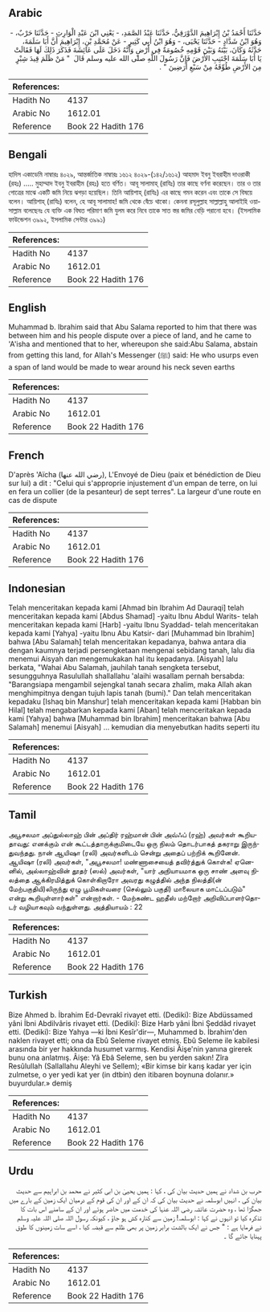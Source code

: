 ## Arabic


<div dir="rtl" lang="ar" style={{fontSize:'larger',backgroundColor:'#f8f9fa',padding:20}}>
حَدَّثَنَا أَحْمَدُ بْنُ إِبْرَاهِيمَ الدَّوْرَقِيُّ، حَدَّثَنَا عَبْدُ الصَّمَدِ، - يَعْنِي ابْنَ عَبْدِ الْوَارِثِ - حَدَّثَنَا حَرْبٌ، - وَهُوَ ابْنُ شَدَّادٍ - حَدَّثَنَا يَحْيَى، - وَهُوَ ابْنُ أَبِي كَثِيرٍ - عَنْ مُحَمَّدِ بْنِ، إِبْرَاهِيمَ أَنَّ أَبَا سَلَمَةَ، حَدَّثَهُ وَكَانَ، بَيْنَهُ وَبَيْنَ قَوْمِهِ خُصُومَةٌ فِي أَرْضٍ وَأَنَّهُ دَخَلَ عَلَى عَائِشَةَ فَذَكَرَ ذَلِكَ لَهَا فَقَالَتْ يَا أَبَا سَلَمَةَ اجْتَنِبِ الأَرْضَ فَإِنَّ رَسُولَ اللَّهِ صلى الله عليه وسلم قَالَ ‏ "‏ مَنْ ظَلَمَ قِيدَ شِبْرٍ مِنَ الأَرْضِ طُوِّقَهُ مِنْ سَبْعِ أَرَضِينَ ‏"‏ ‏.‏
</div>
<div style={{backgroundColor:'#f8f9fa',padding:20, marginBottom: 10}}><table> <thead> <tr> <th>References:</th> <th></th> </tr> </thead> <tbody><tr><td>Hadith No</td><td>4137</td></tr><tr><td>Arabic No</td><td>1612.01</td></tr><tr><td>Reference</td><td>Book 22 Hadith 176</td></tr></tbody></table></div>

## Bengali


<div dir="ltr" lang="bn" style={{fontSize:'larger',backgroundColor:'#f8f9fa',padding:20}}>
হাদিস একাডেমি নাম্বারঃ ৪০২৯, আন্তর্জাতিক নাম্বারঃ ১৬১২ ৪০২৯-(১৪২/১৬১২) আহমাদ ইবনু ইবরাহীম দাওরাকী (রহঃ) ..... মুহাম্মাদ ইবনু ইবরাহীম (রহঃ) হতে বর্ণিত। আবূ সালামাহ্ (রাযিঃ) তার কাছে বর্ণনা করেছেন। তার ও তার গোত্রের মাঝে একটি জমি নিয়ে ঝগড়া হয়েছিল। তিনি আয়িশাহ্ (রাযিঃ) এর কাছে গমন করেন এবং তাকে সে বিষয়ে বলেন। আয়িশাহ্ (রাযিঃ) বলেন, হে আবূ সালামাহ! জমি থেকে বেঁচে থাকো। কেননা রসূলুল্লাহ সাল্লাল্লাহু আলাইহি ওয়াসাল্লাম বলেছেনঃ যে ব্যক্তি এক বিঘত পরিমাণ জমি যুলম করে নিবে তাকে সাত স্তর জমির বেড়ি পরানো হবে। (ইসলামিক ফাউন্ডেশন ৩৯৯২, ইসলামিক সেন্টার ৩৯৯১)
</div>
<div style={{backgroundColor:'#f8f9fa',padding:20, marginBottom: 10}}><table> <thead> <tr> <th>References:</th> <th></th> </tr> </thead> <tbody><tr><td>Hadith No</td><td>4137</td></tr><tr><td>Arabic No</td><td>1612.01</td></tr><tr><td>Reference</td><td>Book 22 Hadith 176</td></tr></tbody></table></div>

## English


<div dir="ltr" lang="en" style={{fontSize:'larger',backgroundColor:'#f8f9fa',padding:20}}>
Muhammad b. Ibrahim said that Abu Salama reported to him that there was between him and his people dispute over a piece of land, and he came to 'A'isha and mentioned that to her, whereupon she said:Abu Salama, abstain from getting this land, for Allah's Messenger (ﷺ) said: He who usurps even a span of land would be made to wear around his neck seven earths
</div>
<div style={{backgroundColor:'#f8f9fa',padding:20, marginBottom: 10}}><table> <thead> <tr> <th>References:</th> <th></th> </tr> </thead> <tbody><tr><td>Hadith No</td><td>4137</td></tr><tr><td>Arabic No</td><td>1612.01</td></tr><tr><td>Reference</td><td>Book 22 Hadith 176</td></tr></tbody></table></div>

## French


<div dir="ltr" lang="fr" style={{fontSize:'larger',backgroundColor:'#f8f9fa',padding:20}}>
D'après 'Aïcha (رضي الله عنها), L'Envoyé de Dieu (paix et bénédiction de Dieu sur lui) a dit : "Celui qui s'approprie injustement d'un empan de terre, on lui en fera un collier (de la pesanteur) de sept terres". La largeur d'une route en cas de dispute
</div>
<div style={{backgroundColor:'#f8f9fa',padding:20, marginBottom: 10}}><table> <thead> <tr> <th>References:</th> <th></th> </tr> </thead> <tbody><tr><td>Hadith No</td><td>4137</td></tr><tr><td>Arabic No</td><td>1612.01</td></tr><tr><td>Reference</td><td>Book 22 Hadith 176</td></tr></tbody></table></div>

## Indonesian


<div dir="ltr" lang="id" style={{fontSize:'larger',backgroundColor:'#f8f9fa',padding:20}}>
Telah menceritakan kepada kami [Ahmad bin Ibrahim Ad Dauraqi] telah menceritakan kepada kami [Abdus Shamad] -yaitu Ibnu Abdul Warits- telah menceritakan kepada kami [Harb] -yaitu Ibnu Syaddad- telah menceritakan kepada kami [Yahya] -yaitu Ibnu Abu Katsir- dari [Muhammad bin Ibrahim] bahwa [Abu Salamah] telah menceritakan kepadanya, bahwa antara dia dengan kaumnya terjadi persengketaan mengenai sebidang tanah, lalu dia menemui Aisyah dan mengemukakan hal itu kepadanya. [Aisyah] lalu berkata, "Wahai Abu Salamah, jauhilah tanah sengketa tersebut, sesungguhnya Rasulullah shallallahu 'alaihi wasallam pernah bersabda: "Barangsiapa mengambil sejengkal tanah secara zhalim, maka Allah akan menghimpitnya dengan tujuh lapis tanah (bumi)." Dan telah menceritakan kepadaku [Ishaq bin Manshur] telah menceritakan kepada kami [Habban bin Hilal] telah mengabarkan kepada kami [Aban] telah menceritakan kepada kami [Yahya] bahwa [Muhammad bin Ibrahim] menceritakan bahwa [Abu Salamah] menemui [Aisyah] … kemudian dia menyebutkan hadits seperti itu
</div>
<div style={{backgroundColor:'#f8f9fa',padding:20, marginBottom: 10}}><table> <thead> <tr> <th>References:</th> <th></th> </tr> </thead> <tbody><tr><td>Hadith No</td><td>4137</td></tr><tr><td>Arabic No</td><td>1612.01</td></tr><tr><td>Reference</td><td>Book 22 Hadith 176</td></tr></tbody></table></div>

## Tamil


<div dir="ltr" lang="ta" style={{fontSize:'larger',backgroundColor:'#f8f9fa',padding:20}}>
அபூசலமா அப்துல்லாஹ் பின் அப்திர் ரஹ்மான் பின் அவ்ஃப் (ரஹ்) அவர்கள் கூறியதாவது: எனக்கும் என் கூட்டத்தாருக்குமிடையே ஒரு நிலம் தொடர்பாகத் தகராறு இருந்துவந்தது. நான் ஆயிஷா (ரலி) அவர்களிடம் சென்று அதைப் பற்றிக் கூறினேன். ஆயிஷா (ரலி) அவர்கள், "அபூசலமா! மண்ணாசையைத் தவிர்த்துக் கொள்க! ஏனெனில், அல்லாஹ்வின் தூதர் (ஸல்) அவர்கள், "யார் அநியாயமாக ஒரு சாண் அளவு நிலத்தை ஆக்கிரமித்துக் கொள்கிறாரோ அவரது கழுத்தில் அந்த நிலத்தி(ன் மேற்பகுதியி)லிருந்து ஏழு பூமிகள்வரை (செல்லும் பகுதி) மாலையாக மாட்டப்படும்" என்று கூறியுள்ளார்கள்" என்றார்கள். - மேற்கண்ட ஹதீஸ் மற்றோர் அறிவிப்பாளர்தொடர் வழியாகவும் வந்துள்ளது. அத்தியாயம் : 22
</div>
<div style={{backgroundColor:'#f8f9fa',padding:20, marginBottom: 10}}><table> <thead> <tr> <th>References:</th> <th></th> </tr> </thead> <tbody><tr><td>Hadith No</td><td>4137</td></tr><tr><td>Arabic No</td><td>1612.01</td></tr><tr><td>Reference</td><td>Book 22 Hadith 176</td></tr></tbody></table></div>

## Turkish


<div dir="ltr" lang="tr" style={{fontSize:'larger',backgroundColor:'#f8f9fa',padding:20}}>
Bize Ahmed b. İbrahim Ed-Devrakî rivayet etti. (Dediki): Bize Abdüssamed yâni İbni Abdilvâris rivayet etti. (Dediki): Bize Harb yâni İbni Şeddâd rivayet etti. (Dediki): Bize Yahya —ki İbni Kesîr'dir—, Muhammed b. İbrahim'den naklen rivayet etti; ona da Ebû Seleme rivayet etmiş. Ebû Seleme ile kabilesi arasında bir yer hakkında husumet varmış. Kendisi Âişe'nin yanına girerek bunu ona anlatmış. Âişe: Yâ Ebâ Seleme, sen bu yerden sakın! Zîra Resûlullah (Sallallahu Aleyhi ve Sellem); «Bir kimse bir karış kadar yer için zulmetse, o yer yedi kat yer (in dtbin) den itibaren boynuna dolanır.» buyurdular.» demiş
</div>
<div style={{backgroundColor:'#f8f9fa',padding:20, marginBottom: 10}}><table> <thead> <tr> <th>References:</th> <th></th> </tr> </thead> <tbody><tr><td>Hadith No</td><td>4137</td></tr><tr><td>Arabic No</td><td>1612.01</td></tr><tr><td>Reference</td><td>Book 22 Hadith 176</td></tr></tbody></table></div>

## Urdu


<div dir="rtl" lang="ur" style={{fontSize:'larger',backgroundColor:'#f8f9fa',padding:20}}>
حرب بن شداد نے ہمیں حدیث بیان کی ، کہا : ہمیں یحییٰ بن ابی کثیر نے محمد بن ابراہیم سے حدیث بیان کی ، انہیں ابوسلمہ نے حدیث بیان کی کہ ان کے اور ان کی قوم کے درمیان ایک زمین کے بارے میں جھگڑا تھا ، وہ حضرت عائشہ رضی اللہ عنہا کی خدمت میں حاضر ہوئے اور ان کے سامنے اس بات کا تذکرہ کیا تو انہوں نے کہا : ابوسلمہ! زمین سے کنارہ کش ہو جاؤ ، کیونکہ رسول اللہ صلی اللہ علیہ وسلم نے فرمایا ہے : " جس نے ایک بالشت برابر زمین پر بھی ظلم سے قبضہ کیا ، اسے سات زمینوں کا طوق پہنایا جائے گا ۔
</div>
<div style={{backgroundColor:'#f8f9fa',padding:20, marginBottom: 10}}><table> <thead> <tr> <th>References:</th> <th></th> </tr> </thead> <tbody><tr><td>Hadith No</td><td>4137</td></tr><tr><td>Arabic No</td><td>1612.01</td></tr><tr><td>Reference</td><td>Book 22 Hadith 176</td></tr></tbody></table></div>